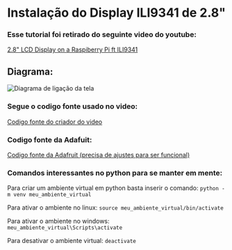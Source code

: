 # Instalação do Display ILI9341 de 2.8"

### Esse tutorial foi retirado do seguinte video do youtube:

[2.8" LCD Display on a Raspiberry Pi ft ILI9341](https://www.youtube.com/watch?v=I0TMbUpa4ig)

## Diagrama:

![Diagrama de ligação da tela](img/ili9341display.png)

### Segue o codigo fonte usado no video:

[Codigo fonte do criador do video](https://github.com/VirusHQ/youtube_video_tutorial_codes/tree/master/2.8_LCD_display_on_a_Raspberry_Pi_ft_ILI9341)

### Codigo fonte da Adafuit:

[Codigo fonte da Adafruit (precisa de ajustes para ser funcional)](https://github.com/adafruit/Adafruit_CircuitPython_RGB_Display)

### Comandos interessantes no python para se manter em mente:

Para criar um ambiente virtual em python basta inserir o comando: `python -m venv meu_ambiente_virtual`

Para ativar o ambiente no linux: `source meu_ambiente_virtual/bin/activate`

Para ativar o ambiente no windows: `meu_ambiente_virtual\Scripts\activate`

Para desativar o ambiente virtual: `deactivate`
